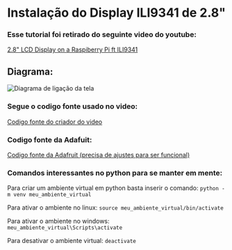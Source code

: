 # Instalação do Display ILI9341 de 2.8"

### Esse tutorial foi retirado do seguinte video do youtube:

[2.8" LCD Display on a Raspiberry Pi ft ILI9341](https://www.youtube.com/watch?v=I0TMbUpa4ig)

## Diagrama:

![Diagrama de ligação da tela](img/ili9341display.png)

### Segue o codigo fonte usado no video:

[Codigo fonte do criador do video](https://github.com/VirusHQ/youtube_video_tutorial_codes/tree/master/2.8_LCD_display_on_a_Raspberry_Pi_ft_ILI9341)

### Codigo fonte da Adafuit:

[Codigo fonte da Adafruit (precisa de ajustes para ser funcional)](https://github.com/adafruit/Adafruit_CircuitPython_RGB_Display)

### Comandos interessantes no python para se manter em mente:

Para criar um ambiente virtual em python basta inserir o comando: `python -m venv meu_ambiente_virtual`

Para ativar o ambiente no linux: `source meu_ambiente_virtual/bin/activate`

Para ativar o ambiente no windows: `meu_ambiente_virtual\Scripts\activate`

Para desativar o ambiente virtual: `deactivate`
